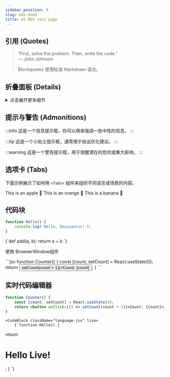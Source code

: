 ```yaml
---
sidebar_position: 0
slug: mdx-demo
title: 01 MDX test page
---
```



## 引用 (Quotes)

> “First, solve the problem. Then, write the code.”  
> — John Johnson
>
> Blockquotes 使用标准 Markdown 语法。

## 折叠面板 (Details)

<details>
<summary>点击展开更多细节</summary>

这里是折叠隐藏的内容。你可以放任何 MDX/JSX 组件。  
HTML 原生 `<details>` 标签也被支持。

</details>

## 提示与警告 (Admonitions)

:::info
这是一个信息提示框，你可以用来强调一些中性的信息。
:::

:::tip
这是一个小贴士提示框，通常用于给出优化建议。
:::

:::warning
这是一个警告提示框，用于提醒潜在的危险或重大影响。
:::

## 选项卡 (Tabs)

下面示例展示了如何用 `<Tabs>` 组件来组织不同语言或场景的内容。

<Tabs>
    <TabItem value="apple" label="Apple" default>
        This is an apple 🍎
    </TabItem>
    <TabItem value="orange" label="Orange">
        This is an orange 🍊
    </TabItem>
    <TabItem value="banana" label="Banana">
        This is a banana 🍌
    </TabItem>
</Tabs>

## 代码块

```js
function hello() {
    console.log('Hello, Docusaurus!');
}
```

<CodeBlock className="language-python" title="example.py">
    {`def add(a, b):
    return a + b
`}
</CodeBlock>


使用 BrowserWindow组件

<BrowserWindow>
```jsx 
function Counter() {
    const [count, setCount] = React.useState(0);
    return <button onClick={() => setCount(count + 1)}>Count: {count}</button>;
}
```
</BrowserWindow>

## 实时代码编辑器

```jsx live
function Counter() {
    const [count, setCount] = React.useState(0);
    return <button onClick={() => setCount(count + 1)}>Count: {count}</button>;
}
```

    <CodeBlock className="language-jsx" live>
        {`function Hello() {
  return <h1>Hello Live!</h1>;
}
`}
    </CodeBlock>


